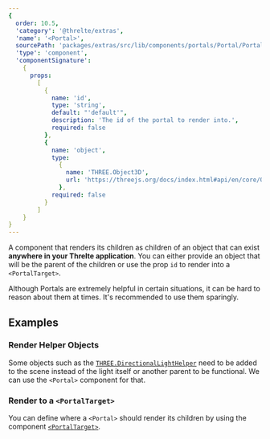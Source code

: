 ```yaml
---
{
  order: 10.5,
  'category': '@threlte/extras',
  'name': '<Portal>',
  sourcePath: 'packages/extras/src/lib/components/portals/Portal/Portal.svelte',
  'type': 'component',
  'componentSignature':
    {
      props:
        [
          {
            name: 'id',
            type: 'string',
            default: "'default'",
            description: 'The id of the portal to render into.',
            required: false
          },
          {
            name: 'object',
            type:
              {
                name: 'THREE.Object3D',
                url: 'https://threejs.org/docs/index.html#api/en/core/Object3D'
              },
            required: false
          }
        ]
    }
}
---
```


A component that renders its children as children of an object that can exist **anywhere in your Threlte application**.
You can either provide an object that will be the parent of the children or use the prop `id` to render into a `<PortalTarget>`.

<Tip type="tip">
  Although Portals are extremely helpful in certain situations, it can be hard to reason about them
  at times. It's recommended to use them sparingly.
</Tip>

## Examples

### Render Helper Objects

Some objects such as the [`THREE.DirectionalLightHelper`](https://threejs.org/docs/index.html#api/en/helpers/DirectionalLightHelper)
need to be added to the scene instead of the light itself or another parent to be functional. We can use the `<Portal>` component for that.

<Example path="extras/portals/helper" />

### Render to a `<PortalTarget>`

You can define where a `<Portal>` should render its children by using the component [`<PortalTarget>`](/docs/reference/extras/portal-target).

<Example path="extras/portals/basic" />

